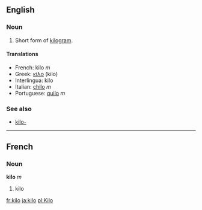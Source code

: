 ==English==
===Noun===
#Short form of [[kilogram]].

====Translations====
*French: kilo ''m''
*Greek: [[κίλο]] (kilo)
*Interlingua: kilo
*Italian: [[chilo]] ''m''
*Portuguese: [[quilo]] ''m''

===See also===
*[[kilo-]]

----
==French==
===Noun===
'''kilo''' ''m''

#kilo

[[fr:kilo]]
[[ja:kilo]]
[[pl:Kilo]]